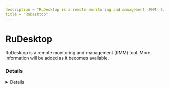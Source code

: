 ```yaml
---
description = "RuDesktop is a remote monitoring and management (RMM) tool. More information will be added as it becomes available."
title = "RuDesktop"
---
```




# RuDesktop

RuDesktop is a remote monitoring and management (RMM) tool. More information will be added as it becomes available.

### Details
<Details author={""}
         category={""}
         created={""}
         website={""}
         lastModified={"2-9-2024"}
         privileges={""}
         free={ false }
         verification={ false }
/>

#### Installation Paths
<Card code={ ["rd.exe", "rudesktop*.exe"] }/>





### Forensic Artifacts




#### Network Artifacts
<EuiSpacer size="xl"/>
<NetworkArtifactsTable data={ [{"Description": "Known remote domains", "Domains": ["*.rudesktop.ru", "rudesktop.ru"], "Ports": []}] }/>




### Detections
- Detects potential network activity of RuDesktop RMM tool
  - [Sigma Rule](https://github.com/magicsword-io/LOLRMM/blob/main/detections/sigma/rudesktop_network_sigma.yml)
- Detects potential processes activity of RuDesktop RMM tool
  - [Sigma Rule](https://github.com/magicsword-io/LOLRMM/blob/main/detections/sigma/rudesktop_processes_sigma.yml)

### References
- [https://rudesktop.ru](https://rudesktop.ru)

